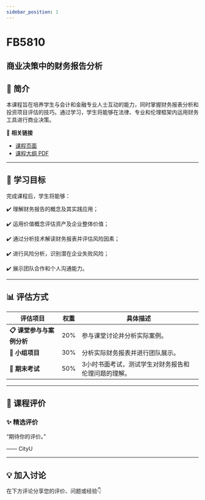 ```yaml
---
sidebar_position: 1
---
```


# FB5810
## 商业决策中的财务报告分析

## **📘 简介**
本课程旨在培养学生与会计和金融专业人士互动的能力，同时掌握财务报表分析和投资项目评估的技巧。通过学习，学生将能够在法律、专业和伦理框架内运用财务工具进行商业决策。

🔗 **相关链接**
- [课程页面](https://www.cityu.edu.hk/catalogue/pg/202526/course/FB5810.htm)
- [课程大纲 PDF](https://www.cityu.edu.hk/catalogue/pg/202526/course/FB5810.pdf)

---

## **🎯 学习目标**

完成课程后，学生将能够：


✔️ 理解财务报告的概念及其实践应用；

✔️ 运用价值概念评估资产及企业整体价值；

✔️ 通过分析技术解读财务报表并评估风险因素；

✔️ 进行风险分析，识别潜在企业失败风险；

✔️ 展示团队合作和个人沟通能力。

---

## **📊 评估方式**

| **评估项目**                | **权重** | **具体描述**                                                                                     |
|----------------------------|---------|-----------------------------------------------------------------------------------------------|
| **📋 课堂参与与案例分析**     | 20%     | 参与课堂讨论并分析实际案例。                                                                    |
| **📝 小组项目**              | 30%     | 分析实际财务报表并进行团队展示。                                                                |
| **📄 期末考试**              | 50%     | 3小时书面考试，测试学生对财务报告和伦理问题的理解。                                              |

---

## **💬 课程评价**

### ✨ **精选评价**
<div className={commentStyles.commentBox}>
    <p className={commentStyles.commentText}>
        “期待你的评价。”
    </p>
    <p className={commentStyles.commentAuthor}>—— CityU</p>
</div>

---

## **💡 加入讨论**

在下方评论分享您的评价、问题或经验👇
<Utterances />